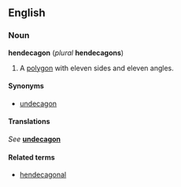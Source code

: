==English==
===Noun===
'''hendecagon''' (''plural'' '''hendecagons''')

#{{geometry}} A [[polygon]] with eleven sides and eleven angles.

====Synonyms====
*[[undecagon]]

====Translations====
''See'' '''[[undecagon]]'''

====Related terms====
*[[hendecagonal]]